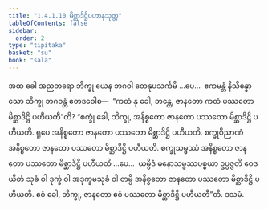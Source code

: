 ```yaml
---
title: "1.4.1.10 မိစ္ဆာဒိဋ္ဌိပဟာနသုတ္တ"
tableOfContents: false
sidebar:
  order: 2
type: "tipitaka"
basket: "su"
book: "sala"
---
```



<DynamicBreadcrumb />

<Division number="165" book="sala">

<Paragraph number="880" book="sala">
အထ ခေါ အညတရော ဘိက္ခု ယေန ဘဂဝါ တေနုပသင်္ကမိ …ပေ…  ဧကမန္တံ နိသိန္နော သော ဘိက္ခု ဘဂဝန္တံ ဧတဒဝေါစ—  “ကထံ နု ခေါ, ဘန္တေ, ဇာနတော ကထံ ပဿတော မိစ္ဆာဒိဋ္ဌိ ပဟီယတီ”တိ?
</Paragraph>

<Paragraph number="881" book="sala">
“စက္ခုံ ခေါ, ဘိက္ခု, အနိစ္စတော ဇာနတော ပဿတော မိစ္ဆာဒိဋ္ဌိ ပဟီယတိ. ရူပေ အနိစ္စတော ဇာနတော ပဿတော မိစ္ဆာဒိဋ္ဌိ ပဟီယတိ. စက္ခုဝိညာဏံ အနိစ္စတော ဇာနတော ပဿတော မိစ္ဆာဒိဋ္ဌိ ပဟီယတိ. စက္ခုသမ္ဖဿံ အနိစ္စတော ဇာနတော ပဿတော မိစ္ဆာဒိဋ္ဌိ ပဟီယတိ …ပေ…  ယမ္ပိဒံ မနောသမ္ဖဿပစ္စယာ ဥပ္ပဇ္ဇတိ ဝေဒယိတံ သုခံ ဝါ ဒုက္ခံ ဝါ အဒုက္ခမသုခံ ဝါ တမ္ပိ အနိစ္စတော ဇာနတော ပဿတော မိစ္ဆာဒိဋ္ဌိ ပဟီယတိ. ဧဝံ ခေါ, ဘိက္ခု, ဇာနတော ဧဝံ ပဿတော မိစ္ဆာဒိဋ္ဌိ ပဟီယတီ”တိ.

</Paragraph>
</Division>

<Paragraph number="882" type="center" book="sala">
ဒသမံ.
</Paragraph>
